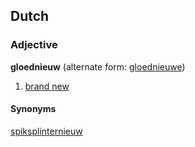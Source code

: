 ==Dutch==
===Adjective===
'''gloednieuw''' (alternate form: [[gloednieuwe]])

# [[brand new]]

====Synonyms====
[[spiksplinternieuw]]